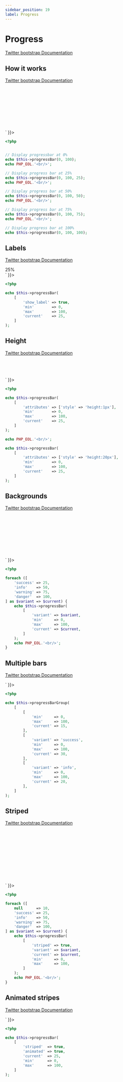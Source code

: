 ```yaml
---
sidebar_position: 19
label: Progress
---
```



# Progress

[Twitter bootstrap Documentation](https://getbootstrap.com/docs/4.5/components/progress/)

## How it works

[Twitter bootstrap Documentation](https://getbootstrap.com/docs/4.5/components/progress/#example)

<Tabs>
<TabItem value="result" label="Result" default>
  <HtmlCode bootstrapVersion="4.5">
      <div dangerouslySetInnerHTML={{ __html: `<div class="progress">
    <div aria-valuemax="100" aria-valuemin="0" aria-valuenow="0" class="progress-bar" role="progressbar"></div>
</div>
<br></br>
<div class="progress">
    <div aria-valuemax="100" aria-valuemin="0" aria-valuenow="25" class="progress-bar" role="progressbar" style="width: 25%;"></div>
</div>
<br></br>
<div class="progress">
    <div aria-valuemax="100" aria-valuemin="0" aria-valuenow="50" class="progress-bar" role="progressbar" style="width: 50%;"></div>
</div>
<br></br>
<div class="progress">
    <div aria-valuemax="100" aria-valuemin="0" aria-valuenow="75" class="progress-bar" role="progressbar" style="width: 75%;"></div>
</div>
<br></br>
<div class="progress">
    <div aria-valuemax="100" aria-valuemin="0" aria-valuenow="100" class="progress-bar" role="progressbar" style="width: 100%;"></div>
</div>` }}></div>
  </HtmlCode>
</TabItem>
<TabItem value="source" label="Source">

```php
<?php


// Display progressbar at 0%
echo $this->progressBar(0, 100);
echo PHP_EOL.'<br/>';

// Display progress bar at 25%
echo $this->progressBar(0, 100, 25);
echo PHP_EOL.'<br/>';

// Display progress bar at 50%
echo $this->progressBar(0, 100, 50);
echo PHP_EOL.'<br/>';

// Display progress bar at 75%
echo $this->progressBar(0, 100, 75);
echo PHP_EOL.'<br/>';

// Display progress bar at 100%
echo $this->progressBar(0, 100, 100);

```

</TabItem>
</Tabs>

## Labels

[Twitter bootstrap Documentation](https://getbootstrap.com/docs/4.5/components/progress/#labels)

<Tabs>
<TabItem value="result" label="Result" default>
  <HtmlCode bootstrapVersion="4.5">
      <div dangerouslySetInnerHTML={{ __html: `<div class="progress">
    <div aria-valuemax="100" aria-valuemin="0" aria-valuenow="25" class="progress-bar" role="progressbar" style="width: 25%;">
        25%
    </div>
</div>` }}></div>
  </HtmlCode>
</TabItem>
<TabItem value="source" label="Source">

```php
<?php

echo $this->progressBar(
    [
        'show_label' => true,
        'min'        => 0,
        'max'        => 100,
        'current'    => 25,
    ]
);

```

</TabItem>
</Tabs>

## Height

[Twitter bootstrap Documentation](https://getbootstrap.com/docs/4.5/components/progress/#height)

<Tabs>
<TabItem value="result" label="Result" default>
  <HtmlCode bootstrapVersion="4.5">
      <div dangerouslySetInnerHTML={{ __html: `<div class="progress" style="height: 1px;">
    <div aria-valuemax="100" aria-valuemin="0" aria-valuenow="25" class="progress-bar" role="progressbar" style="width: 25%;"></div>
</div>
<br></br>
<div class="progress" style="height: 20px;">
    <div aria-valuemax="100" aria-valuemin="0" aria-valuenow="25" class="progress-bar" role="progressbar" style="width: 25%;"></div>
</div>` }}></div>
  </HtmlCode>
</TabItem>
<TabItem value="source" label="Source">

```php
<?php

echo $this->progressBar(
    [
        'attributes' => ['style' => 'height:1px'],
        'min'        => 0,
        'max'        => 100,
        'current'    => 25,
    ]
);

echo PHP_EOL.'<br/>';

echo $this->progressBar(
    [
        'attributes' => ['style' => 'height:20px'],
        'min'        => 0,
        'max'        => 100,
        'current'    => 25,
    ]
);

```

</TabItem>
</Tabs>

## Backgrounds

[Twitter bootstrap Documentation](https://getbootstrap.com/docs/4.5/components/progress/#backgrounds)

<Tabs>
<TabItem value="result" label="Result" default>
  <HtmlCode bootstrapVersion="4.5">
      <div dangerouslySetInnerHTML={{ __html: `<div class="progress">
    <div aria-valuemax="100" aria-valuemin="0" aria-valuenow="25" class="bg-success progress-bar" role="progressbar" style="width: 25%;"></div>
</div>
<br></br>
<div class="progress">
    <div aria-valuemax="100" aria-valuemin="0" aria-valuenow="50" class="bg-info progress-bar" role="progressbar" style="width: 50%;"></div>
</div>
<br></br>
<div class="progress">
    <div aria-valuemax="100" aria-valuemin="0" aria-valuenow="75" class="bg-warning progress-bar" role="progressbar" style="width: 75%;"></div>
</div>
<br></br>
<div class="progress">
    <div aria-valuemax="100" aria-valuemin="0" aria-valuenow="100" class="bg-danger progress-bar" role="progressbar" style="width: 100%;"></div>
</div>
<br></br>` }}></div>
  </HtmlCode>
</TabItem>
<TabItem value="source" label="Source">

```php
<?php

foreach ([
    'success' => 25,
    'info'    => 50,
    'warning' => 75,
    'danger'  => 100,
] as $variant => $current) {
    echo $this->progressBar(
        [
            'variant' => $variant,
            'min'     => 0,
            'max'     => 100,
            'current' => $current,
        ]
    );
    echo PHP_EOL.'<br/>';
}

```

</TabItem>
</Tabs>

## Multiple bars

[Twitter bootstrap Documentation](https://getbootstrap.com/docs/4.5/components/progress/#multiple-bars)

<Tabs>
<TabItem value="result" label="Result" default>
  <HtmlCode bootstrapVersion="4.5">
      <div dangerouslySetInnerHTML={{ __html: `<div class="progress">
    <div aria-valuemax="100" aria-valuemin="0" aria-valuenow="15" class="progress-bar" role="progressbar" style="width: 15%;"></div>
    <div aria-valuemax="100" aria-valuemin="0" aria-valuenow="30" class="bg-success progress-bar" role="progressbar" style="width: 30%;"></div>
    <div aria-valuemax="100" aria-valuemin="0" aria-valuenow="20" class="bg-info progress-bar" role="progressbar" style="width: 20%;"></div>
</div>` }}></div>
  </HtmlCode>
</TabItem>
<TabItem value="source" label="Source">

```php
<?php

echo $this->progressBarGroup(
    [
        [
            'min'     => 0,
            'max'     => 100,
            'current' => 15,
        ],
        [
            'variant' => 'success',
            'min'     => 0,
            'max'     => 100,
            'current' => 30,
        ],
        [
            'variant' => 'info',
            'min'     => 0,
            'max'     => 100,
            'current' => 20,
        ],
    ]
);

```

</TabItem>
</Tabs>

## Striped

[Twitter bootstrap Documentation](https://getbootstrap.com/docs/4.5/components/progress/#striped)

<Tabs>
<TabItem value="result" label="Result" default>
  <HtmlCode bootstrapVersion="4.5">
      <div dangerouslySetInnerHTML={{ __html: `<div class="progress">
    <div aria-valuemax="100" aria-valuemin="0" aria-valuenow="10" class="progress-bar progress-bar-striped" role="progressbar" style="width: 10%;"></div>
</div>
<br></br>
<div class="progress">
    <div aria-valuemax="100" aria-valuemin="0" aria-valuenow="25" class="bg-success progress-bar progress-bar-striped" role="progressbar" style="width: 25%;"></div>
</div>
<br></br>
<div class="progress">
    <div aria-valuemax="100" aria-valuemin="0" aria-valuenow="50" class="bg-info progress-bar progress-bar-striped" role="progressbar" style="width: 50%;"></div>
</div>
<br></br>
<div class="progress">
    <div aria-valuemax="100" aria-valuemin="0" aria-valuenow="75" class="bg-warning progress-bar progress-bar-striped" role="progressbar" style="width: 75%;"></div>
</div>
<br></br>
<div class="progress">
    <div aria-valuemax="100" aria-valuemin="0" aria-valuenow="100" class="bg-danger progress-bar progress-bar-striped" role="progressbar" style="width: 100%;"></div>
</div>
<br></br>` }}></div>
  </HtmlCode>
</TabItem>
<TabItem value="source" label="Source">

```php
<?php

foreach ([
    null      => 10,
    'success' => 25,
    'info'    => 50,
    'warning' => 75,
    'danger'  => 100,
] as $variant => $current) {
    echo $this->progressBar(
        [
            'striped' => true,
            'variant' => $variant,
            'current' => $current,
            'min'     => 0,
            'max'     => 100,
        ]
    );
    echo PHP_EOL.'<br/>';
}

```

</TabItem>
</Tabs>

## Animated stripes

[Twitter bootstrap Documentation](https://getbootstrap.com/docs/4.5/components/progress/#animated-stripes)

<Tabs>
<TabItem value="result" label="Result" default>
  <HtmlCode bootstrapVersion="4.5">
      <div dangerouslySetInnerHTML={{ __html: `<div class="progress">
    <div aria-valuemax="100" aria-valuemin="0" aria-valuenow="25" class="progress-bar progress-bar-animated progress-bar-striped" role="progressbar" style="width: 25%;"></div>
</div>` }}></div>
  </HtmlCode>
</TabItem>
<TabItem value="source" label="Source">

```php
<?php

echo $this->progressBar(
    [
        'striped'  => true,
        'animated' => true,
        'current'  => 25,
        'min'      => 0,
        'max'      => 100,
    ]
);

```

</TabItem>
</Tabs>

